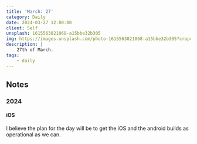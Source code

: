 ```yaml
---
title: 'March: 27'
category: Daily
date: 2024-03-27 12:00:00
client: Self
unsplash: 1615563821068-a15bbe32b305
img: https://images.unsplash.com/photo-1615563821068-a15bbe32b305?crop=entropy&cs=srgb&fm=jpg&ixid=MnwzNjM5Nzd8MHwxfHJhbmRvbXx8fHx8fHx8fDE2ODE3NDg2ODY&ixlib=rb-4.0.3&q=85
description: |
    27th of March.
tags:
    - daily
---
```





<MDXJS>

## Notes

</MDXJS>


<MDXJS>

### 2024

<MDXJS>

#### iOS

I believe the plan for the day will be to get the iOS and the android builds as operational as we can.

</MDXJS>

</MDXJS>